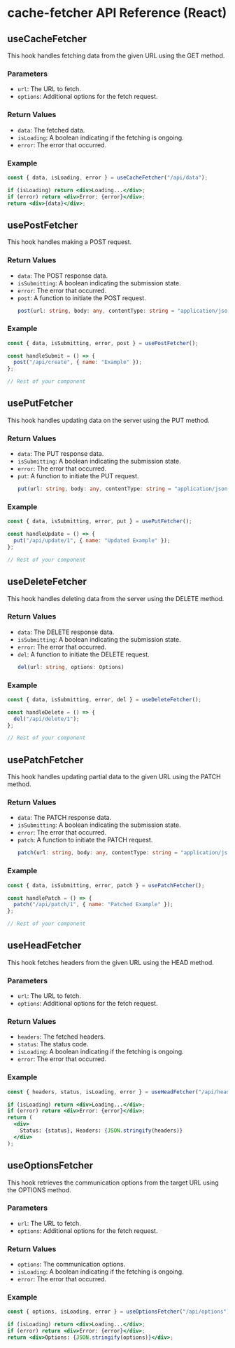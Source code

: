 # cache-fetcher API Reference (React)

## useCacheFetcher

This hook handles fetching data from the given URL using the GET method.

### Parameters

- `url`: The URL to fetch.
- `options`: Additional options for the fetch request.

### Return Values

- `data`: The fetched data.
- `isLoading`: A boolean indicating if the fetching is ongoing.
- `error`: The error that occurred.

### Example

```jsx
const { data, isLoading, error } = useCacheFetcher("/api/data");

if (isLoading) return <div>Loading...</div>;
if (error) return <div>Error: {error}</div>;
return <div>{data}</div>;
```

## usePostFetcher

This hook handles making a POST request.

### Return Values

- `data`: The POST response data.
- `isSubmitting`: A boolean indicating the submission state.
- `error`: The error that occurred.
- `post`: A function to initiate the POST request.
  ```ts
  post(url: string, body: any, contentType: string = "application/json", options: Options)
  ```

### Example

```jsx
const { data, isSubmitting, error, post } = usePostFetcher();

const handleSubmit = () => {
  post("/api/create", { name: "Example" });
};

// Rest of your component
```

## usePutFetcher

This hook handles updating data on the server using the PUT method.

### Return Values

- `data`: The PUT response data.
- `isSubmitting`: A boolean indicating the submission state.
- `error`: The error that occurred.
- `put`: A function to initiate the PUT request.
  ```ts
  put(url: string, body: any, contentType: string = "application/json", options: Options)
  ```

### Example

```jsx
const { data, isSubmitting, error, put } = usePutFetcher();

const handleUpdate = () => {
  put("/api/update/1", { name: "Updated Example" });
};

// Rest of your component
```

## useDeleteFetcher

This hook handles deleting data from the server using the DELETE method.

### Return Values

- `data`: The DELETE response data.
- `isSubmitting`: A boolean indicating the submission state.
- `error`: The error that occurred.
- `del`: A function to initiate the DELETE request.
  ```ts
  del(url: string, options: Options)
  ```

### Example

```jsx
const { data, isSubmitting, error, del } = useDeleteFetcher();

const handleDelete = () => {
  del("/api/delete/1");
};

// Rest of your component
```

## usePatchFetcher

This hook handles updating partial data to the given URL using the PATCH method.

### Return Values

- `data`: The PATCH response data.
- `isSubmitting`: A boolean indicating the submission state.
- `error`: The error that occurred.
- `patch`: A function to initiate the PATCH request.
  ```ts
  patch(url: string, body: any, contentType: string = "application/json", options: Options)
  ```

### Example

```jsx
const { data, isSubmitting, error, patch } = usePatchFetcher();

const handlePatch = () => {
  patch("/api/patch/1", { name: "Patched Example" });
};

// Rest of your component
```

## useHeadFetcher

This hook fetches headers from the given URL using the HEAD method.

### Parameters

- `url`: The URL to fetch.
- `options`: Additional options for the fetch request.

### Return Values

- `headers`: The fetched headers.
- `status`: The status code.
- `isLoading`: A boolean indicating if the fetching is ongoing.
- `error`: The error that occurred.

### Example

```jsx
const { headers, status, isLoading, error } = useHeadFetcher("/api/headers");

if (isLoading) return <div>Loading...</div>;
if (error) return <div>Error: {error}</div>;
return (
  <div>
    Status: {status}, Headers: {JSON.stringify(headers)}
  </div>
);
```

## useOptionsFetcher

This hook retrieves the communication options from the target URL using the OPTIONS method.

### Parameters

- `url`: The URL to fetch.
- `options`: Additional options for the fetch request.

### Return Values

- `options`: The communication options.
- `isLoading`: A boolean indicating if the fetching is ongoing.
- `error`: The error that occurred.

### Example

```jsx
const { options, isLoading, error } = useOptionsFetcher("/api/options");

if (isLoading) return <div>Loading...</div>;
if (error) return <div>Error: {error}</div>;
return <div>Options: {JSON.stringify(options)}</div>;
```

